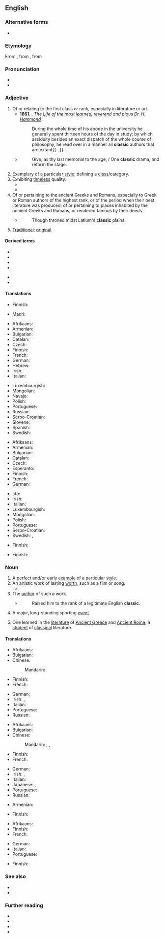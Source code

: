 {{also|clàssic}}
==English==

===Alternative forms===
* {{alter|en|classick||obsolete}}

===Etymology===
From {{etyl|fr|en}} {{m|fr|classique|}}, from {{etyl|la|en}} {{m|la|classicus||relating to the classes of Roman citizenry, especially the highest}}, from {{m|la|classis|}}

===Pronunciation===
* {{IPA|/ˈklæ.sɪk/|lang=en}}
* {{rhymes|æsɪk|lang=en}}

===Adjective===
{{en-adj}}

# Of or relating to the first class or rank, especially in literature or art.
#* '''1661''', {{w|John Fell (bishop)|John Fell}}, ''[http://archive.org/stream/a615775104worduoft/a615775104worduoft_djvu.txt The Life of the most learned, reverend and pious Dr. H. Hammond]''
#*: During the whole time of his abode in the university he generally spent thirteen hours of the day in study; by which assiduity besides an exact dispatch of the whole course of philosophy, he read over in a manner all '''classic''' authors that are extant{{...}}
#* {{rfdate||and other bibliographic particulars}} {{w|Lord Byron}}
#*: Give, as thy last memorial to the age, / One '''classic''' drama, and reform the stage.
# Exemplary of a particular [[style]]; defining a [[class]]/category.
# Exhibiting [[timeless]] quality.
#* {{quote-book|lang=en|year=1963|author={{w|Margery Allingham}}|title={{w|The China Governess}}| chapter=20| url=http://openlibrary.org/works/OL2004261W| passage=The story struck the depressingly familiar note with which true stories ring in the tried ears of experienced policemen. No one queried it. It was in the '''classic''' pattern of human weakness, mean and embarrassing and sad.}}
#* {{quote-journal|lang=en|date=2013-01-01|author=Paul Bartel, Ashli Moore|volume=101| issue=1| page=47&ndash;48| magazine={{w|American Scientist}}| title=[http://www.americanscientist.org/issues/issues/feature/2013/1/avian-migration-the-ultimate-red-eye-flight Avian Migration: The Ultimate Red-Eye Flight]| passage=Many of these '''classic''' methods are still used, with some modern improvements. For example, with the aid of special microphones and automated sound detection software, ornithologists recently reported [&hellip;] that pine siskins (''Spinus pinus'') undergo an irregular, nomadic type of nocturnal migration.}}
# Of or pertaining to the ancient Greeks and Romans, especially to Greek or Roman authors of the highest rank, or of the period when their best literature was produced; of or pertaining to places inhabited by the ancient Greeks and Romans, or rendered famous by their deeds.
#* {{rfdate||and other bibliographic particulars}} {{w|Felicia Hemans}}
#*: Though throned midst Latium's '''classic''' plains.
# {{lb|en|euphemistic}} [[traditional|Traditional]]; [[original]].
#: {{ux|en|Users who dislike the new visual layout can return to '''classic''' mode.}}

====Derived terms====
{{der-top}}
* {{l|en|classical}}
* {{l|en|classic example}}
* {{l|en|classic female blues}}
* {{l|en|classic rock}}
{{der-mid}}
* {{l|en|classic skiing}}
* {{l|en|fall classic}}
{{der-bottom}}

====Translations====
{{trans-top|of or relating to the first class or rank}}
* Finnish: {{t+|fi|klassinen}}
{{trans-mid}}
* Maori: {{t|mi|tauhira  }}
{{trans-bottom}}

{{trans-top|exemplary of a particular style}}
* Afrikaans: {{t+|af|klassiek}}
* Armenian: {{t+|hy|դասական}}
* Bulgarian: {{t+|bg|класически}}
* Catalan: {{t+|ca|clàssic}}
* Czech: {{t+|cs|klasický|m}}
* Finnish: {{t+|fi|klassinen}}
* French: {{t+|fr|classique|m|f}}
* German: {{t+|de|klassisch}}
* Hebrew: {{t|he|קלאסי|m|tr=klasi}}
* Irish: {{t|ga|clasaiceach}}
* Italian: {{t+|it|classico}}
{{trans-mid}}
* Luxembourgish: {{t|lb|klassesch}}
* Mongolian: {{t-needed|mn}}
* Navajo: {{t|nv|wódáanii}}
* Polish: {{t+|pl|klasyczny|m}}
* Portuguese: {{t+|pt|clássico}}
* Russian: {{t+|ru|класси́ческий}}
* Serbo-Croatian: {{t+|sh|klàsičan}}
* Slovene: {{t+|sl|klasičen}}
* Spanish: {{t+|es|clásico}}
* Swedish: {{t+|sv|klassisk}}
{{trans-bottom}}

{{trans-top|exhibiting timeless quality}}
* Afrikaans: {{t+|af|klassiek}}
* Armenian: {{t+|hy|դասական}}
* Bulgarian: {{t+|bg|класически}}
* Catalan: {{t+|ca|clàssic}}
* Czech: {{t+|cs|klasický|m}}
* Esperanto: {{t|eo|klasika}}
* Finnish: {{t+|fi|klassinen}}
* French: {{t+|fr|classique|m|f}}
* German: {{t+|de|klassisch}}
{{trans-mid}}
* Ido: {{t+|io|klasika}}
* Irish: {{t|ga|clasaiceach}}
* Italian: {{t+|it|classico}}
* Luxembourgish: {{t|lb|klassesch}}
* Mongolian: {{t-needed|mn}}
* Polish: {{t+|pl|klasyczny|m}}
* Portuguese: {{t+|pt|clássico}}
* Serbo-Croatian: {{t+|sh|klàsičan}}
* Swedish: {{t+|sv|tidlös}}, {{t+|sv|klassisk}}
{{trans-bottom}}

{{trans-top|of or pertaining to the ancient Greeks and Romans}}
* Finnish: {{t|fi|antiikin}} {{qualifier|genitive of noun "[[antiikki]]"}}
{{trans-mid}}
{{trans-bottom}}

{{trans-top|traditional, original}}
* Finnish: {{t+|fi|perinteinen}}
{{trans-mid}}
{{trans-bottom}}

===Noun===
{{en-noun}}

# A perfect and/or early [[example]] of a particular [[style]].
# An artistic work of lasting [[worth]], such as a film or song.
#*{{quote-text|lang=en|title=Rush Hour 2|publisher=New Line Cinema|author=Jeff Nathanson|year=2001|passage=JAMES CARTER: The man's destroying a '''classic'''!|url=https://www.youtube.com/watch?v=OfORiypbhkg}}
# The [[author]] of such a work.
#* {{rfdate||and other bibliographic particulars}} {{w|Macaulay}}
#*: Raised him to the rank of a legitimate English '''classic'''.
# A major, long-standing sporting [[event]]
# {{lb|en|dated}} One learned in the [[literature]] of [[Ancient Greece]] and [[Ancient Rome]]; a [[student]] of [[classical]] literature.

====Translations====
{{trans-top|example}}
* Afrikaans: {{t+|af|klassieke}}
* Bulgarian: {{t+|bg|образе́ц|m}}
* Chinese:
*: Mandarin: {{t+|cmn|典型|tr=diǎnxíng|sc=Hani}}
* Finnish: {{t+|fi|klassikko}}
* French: {{t+|fr|classique|m}}
{{trans-mid}}
* German: {{t+|de|Klassiker|m}}
* Irish: {{t|ga|clasaic|f}}, {{t|ga|clasaiceach|m}}
* Italian: {{t+|it|classico|m}}
* Portuguese: {{t+|pt|clássico|m}}
* Russian: {{t+|ru|образе́ц|m}}
{{trans-bottom}}

{{trans-top|lasting work}}
* Afrikaans: {{t+|af|klassieke}}
* Bulgarian: {{t+|bg|кла́сика|f}}
* Chinese:
*: Mandarin: {{t+|cmn|經典|sc=Hani}}, {{t+|cmn|经典|tr=jīngdiǎn|sc=Hani}}, {{t+|cmn|名著|tr=míngzhù|sc=Hani}}
* Finnish: {{t+|fi|klassikko}}
* French: {{t+|fr|classique|m}}
{{trans-mid}}
* German: {{t+|de|Klassiker|m}}
* Irish: {{t|ga|clasaic|f}}, {{t|ga|clasaiceach|m}}
* Italian: {{t+|it|classico|m}}
* Japanese: {{t|ja|クラシック|tr=kurashikku|sc=Jpan}}, {{t+|ja|古典|tr=こてん, koten|sc=Jpan}}
* Portuguese: {{t+|pt|clássico|m}}
* Russian: {{t+|ru|кла́ссика|f}}
{{trans-bottom}}

{{trans-top|author}}
* Armenian: {{t+|hy|դասական}}
{{trans-mid}}
* Finnish: {{t+|fi|klassikko}}
{{trans-bottom}}

{{trans-top|sports event}}
* Afrikaans: {{t+|af|klassieke}}
* Finnish: {{t+|fi|klassikko}}
* French: {{t+|fr|classique|m}}
{{trans-mid}}
* German: {{t+|de|Klassiker|m}}
* Italian: {{t+|it|classico|m}}
* Portuguese: {{t+|pt|clássico|m}}
{{trans-bottom}}

{{trans-top|learned one}}
* Finnish: {{t|fi|klassisti}}
{{trans-mid}}
{{trans-bottom}}

===See also===
* {{l|en|classical}}
* {{l|en|classics}}

===Further reading===
* {{R:Webster 1913}}
* {{R:Century 1911}}
* {{R:OneLook}}
* {{R:GNV|classical, classic}}
